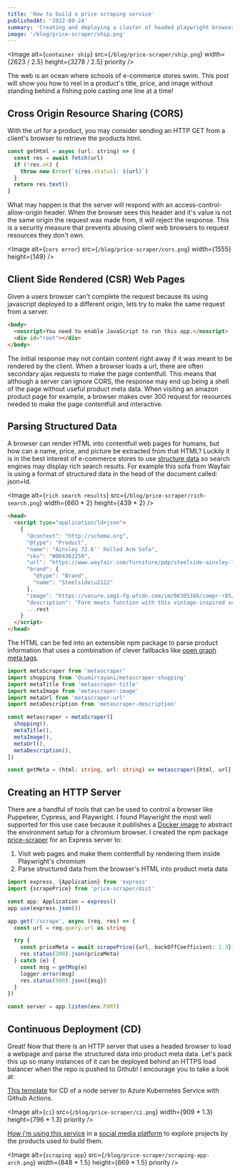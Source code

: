 ```yaml
---
title: 'How to build a price scraping service'
publishedAt: '2022-09-24'
summary: 'Creating and deploying a cluster of headed playwright browsers that extract product data'
image: '/blog/price-scraper/ship.png'
---
```


<Image
  alt={`container ship`}
  src={`/blog/price-scraper/ship.png`}
  width={2623 / 2.5}
  height={3278 / 2.5}
  priority
/>

The web is an ocean where schools of e-commerce stores swim. This post will show you how to reel in a product's title, price, and image without standing behind a fishing pole casting one line at a time!

## Cross Origin Resource Sharing (CORS)

With the url for a product, you may consider sending an HTTP GET from a client's browser to retrieve the products html.

```javascript
const getHtml = async (url: string) => {
  const res = await fetch(url)
  if (!res.ok) {
    throw new Error(`${res.status}: ${url}`)
  }
  return res.text()
}
```

What may happen is that the server will respond with an access-control-allow-origin header. When the browser sees this header and it's value is not the same origin the request was made from, it will reject the response. This is a security measure that prevents abusing client web browsers to request resources they don't own.

<Image
  alt={`cors error`}
  src={`/blog/price-scraper/cors.png`}
  width={1555}
  height={149}
/>

## Client Side Rendered (CSR) Web Pages

Given a users browser can't complete the request because its using javascript deployed to a different origin, lets try to make the same request from a server.

```html
<body>
  <noscript>You need to enable JavaScript to run this app.</noscript>
  <div id="root"></div>
</body>
```

The initial response may not contain content right away if it was meant to be rendered by the client. When a browser loads a url, there are often secondary ajax requests to make the page contentfull. This means that although a server can ignore CORS, the response may end up being a shell of the page without useful product meta data. When visiting an amazon product page for example, a browser makes over 300 request for resources needed to make the page contentfull and interactive.

## Parsing Structured Data

A browser can render HTML into contentfull web pages for humans, but how can a name, price, and picture be extracted from that HTML? Luckily it is in the best interest of e-commerce stores to use [structure data](https://developers.google.com/search/docs/appearance/structured-data/intro-structured-data#structured-data) so search engines may display rich search results. For example this sofa from Wayfair is using a format of structured data in the head of the document called: json+ld.

<Image
  alt={`rich search results`}
  src={`/blog/price-scraper/rich-search.png`}
  width={660 * 2}
  height={439 * 2}
/>

```html
<head>
  <script type="application/ld+json">
    {
      "@context": "http://schema.org",
      "@type": "Product",
      "name": "Ainsley 73.6'' Rolled Arm Sofa",
      "sku": "W004362250",
      "url": "https://www.wayfair.com/furniture/pdp/steelside-ainsley-7401-rolled-arm-sofa-w004362250.html",
      "brand": {
        "@type": "Brand",
        "name": "Steelside\u2122"
      },
      "image": "https://secure.img1-fg.wfcdn.com/im/06305386/compr-r85/1695/169530576/ainsley-736-rolled-arm-sofa.jpg",
      "description": "Form meets function with this vintage-inspired sofa. It features a solid oak frame with four dowel legs to give your space a modern vibe. This couch is also wrapped in faux leather(Suede fabric) upholstery for a lived-in look, and it comes in a rich brown hue that blends in with a variety of color schemes. Foam filling gives you extra support whenever you need some time to relax. Round arms and a cushion back round out this classically industrial design. Colors may slightly vary due to difference in monitor\u00a0settings and lighting.",
      ...rest
    }
  </script>
</head>
```

The HTML can be fed into an extensible npm package to parse product information that uses a combination of clever fallbacks like [open graph meta tags](https://developers.facebook.com/docs/sharing/webmasters/).

```typescript
import metaScraper from 'metascraper'
import shopping from '@samirrayani/metascraper-shopping'
import metaTitle from 'metascraper-title'
import metaImage from 'metascraper-image'
import metaUrl from 'metascraper-url'
import metaDescription from 'metascraper-description'

const metascraper = metaScraper([
  shopping(),
  metaTitle(),
  metaImage(),
  metaUrl(),
  metaDescription(),
])

const getMeta = (html: string, url: string) => metascraper({html, url})
```

## Creating an HTTP Server

There are a handful of tools that can be used to control a browser like Puppeteer, Cypress, and Playwright. I found Playwright the most well supported for this use case because it publishes a [Docker image](https://hub.docker.com/_/microsoft-playwright) to abstract the environment setup for a chromium browser. I created the npm package [price-scraper](https://www.npmjs.com/package/price-scraper) for an Express server to:

1. Visit web pages and make them contentfull by rendering them inside Playwright's chromium
1. Parse structured data from the browser's HTML into product meta data

```typescript
import express, {Application} from 'express'
import {scrapePrice} from 'price-scraper/dist'

const app: Application = express()
app.use(express.json())

app.get('/scrape', async (req, res) => {
  const url = req.query.url as string

  try {
    const priceMeta = await scrapePrice({url, backOffCoefficient: 1.3})
    res.status(200).json(priceMeta)
  } catch (e) {
    const msg = getMsg(e)
    logger.error(msg)
    res.status(500).json({msg})
  }
})

const server = app.listen(env.PORT)
```

## Continuous Deployment (CD)

Great! Now that there is an HTTP server that uses a headed browser to load a webpage and parse the structured data into product meta data. Let's pack this up so many instances of it can be deployed behind an HTTPS load balancer when the repo is pushed to Github! I encourage you to take a look at:

[This template](https://github.com/teaguestockwell/aks-nodejs-cd) for CD of a node server to Azure Kubernetes Service with Github Actions.

<Image
  alt={`ci`}
  src={`/blog/price-scraper/ci.png`}
  width={909 * 1.3}
  height={796 * 1.3}
  priority
/>

[How i'm using this service](https://github.com/teaguestockwell/morebuilds-readme) in a [social media platform](https://morebuilds.com) to explore projects by the products used to build them.

<Image
  alt={`scraping app`}
  src={`/blog/price-scraper/scraping-app-arch.png`}
  width={848 * 1.5}
  height={669 * 1.5}
  priority
/>
